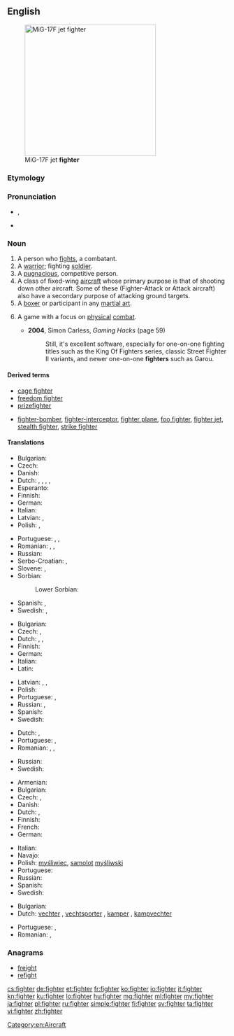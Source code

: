 ==English==

[[Image:MiG-17F Top View.JPG|thumb|right|300px|MiG-17F jet '''fighter''']]

===Etymology===
{{suffix|fight|er}}

===Pronunciation===
* {{a|UK}} {{IPA|/faɪ.tə(ɹ)/}}, {{X-SAMPA|/faI.t@(r)/}}
* {{rhymes|aɪtə(r)}}

===Noun===
{{en-noun}}

# A person who [[fight]]s, a combatant.
# A [[warrior]]; fighting [[soldier]].
# A [[pugnacious]], competitive person.
# A class of fixed-wing [[aircraft]] whose primary purpose is that of shooting down other aircraft. Some of these (Fighter-Attack or Attack aircraft) also have a secondary purpose of attacking ground targets.
# A [[boxer]] or participant in any [[martial art]].
# {{context|video games}} A game with a focus on [[physical]] [[combat]].
#* '''2004''', Simon Carless, ''Gaming Hacks'' (page 59)
#*: Still, it's excellent software, especially for one-on-one fighting titles such as the King Of Fighters series, classic Street Fighter II variants, and newer one-on-one '''fighters''' such as Garou.

====Derived terms====
* [[cage fighter]]
* [[freedom fighter]]
* [[prizefighter]]
* {{sense|aircraft}} [[fighter-bomber]], [[fighter-interceptor]], [[fighter plane]], [[foo fighter]], [[fighter jet]], [[stealth fighter]], [[strike fighter]]

====Translations====
{{trans-top|person who fights}}
* Bulgarian: {{t+|bg|борец|m|sc=Cyrl}}
* Czech: {{t-|cs|bojovník|m}}
* Danish: {{t-|da|kriger|c}}
* Dutch: {{t+|nl|vechter|m}}, {{t+|nl|strijder|m}}, {{t-|nl|kamper|m}}, {{t-|nl|bestrijder|m}},  {{t+|nl|bikkel|m}}
* Esperanto: {{t-|eo|batalanto}}
* Finnish: {{t-|fi|taistelija}}
* German: {{t+|de|Kämpfer|m}}
* Italian: {{t+|it|combattente|m|f}}
* Latvian: {{t-|lv|cīnītājs|m}}, {{t-|lv|cīnītāja|f}}
* Polish: {{t+|pl|wojownik|m}}, {{t+|pl|bojownik|m}}
{{trans-mid}}
* Portuguese: {{t-|pt|lutador|m}}, {{t-|pt|lutadora|f}}, {{t+|pt|combatente|m|f}}
* Romanian: {{t-|ro|combatant|m}}, {{t-|ro|luptător|m}}, {{t-|ro|combatantă|f}}
* Russian: {{t+|ru|борец|m|tr=boréc}}
* Serbo-Croatian: {{t-|sh|borac|m}},  {{t-|sh|bojovnik|m}}
* Slovene: {{t-|sl|borec|m|alt=bórec}},  {{t-|sl|borka|f|alt=bórka}}
* Sorbian:
*: Lower Sorbian: {{tø|dsb|wójowaŕ|m}}
* Spanish: {{t+|es|guerrero}}, {{t-|es|combatiente|m}}
* Swedish: {{t-|sv|kämpe|c}}, {{t-|sv|slagskämpe|c}}
{{trans-bottom}}

{{trans-top|warrior}}
* Bulgarian: {{t+|bg|боец|m|sc=Cyrl}}
* Czech: {{t-|cs|bojovník|m}}, {{t-|cs|válečník|m}}
* Dutch: {{t+|nl|krijger|m}}, {{t+|nl|strijder|m}}, {{t-|nl|kamper|m}}
* Finnish: {{t+|fi|soturi}}
* German: {{t+|de|Kämpfer|m}}
* Italian: {{t+|it|guerriero|m}}
* Latin: {{t-|la|bellator|m|alt=bellātor}}
{{trans-mid}}
* Latvian: {{t-|lv|karotājs|m}}, {{t-|lv|cīnītājs|m}}, {{t-|lv|karavīrs|m}}
* Polish: {{t+|pl|żołnierz|m}}
* Portuguese: {{t+|pt|guerreiro|m}}, {{t+|pt|guerreira|f}}
* Russian: {{t+|ru|боец|m|tr=bojéc}}, {{t+|ru|воин|m|tr=vóin}}
* Spanish: {{t+|es|guerrero|m}}
* Swedish: {{t+|sv|krigare|c}}
{{trans-bottom}}

{{trans-top|pugnacious, competetive person}}
* Dutch: {{t+|nl|vechter|m}}, {{t-|nl|kamper|m}}
* Portuguese: {{t-|pt|lutador|m}}, {{t-|pt|lutadora|f}}
* Romanian: {{t-|ro|luptător|m}}, {{t-|ro|persoană combativă|f}}, {{t-|ro|persoană bătăioasă|f}}
{{trans-mid}}
* Russian: {{t+|ru|боец|m|tr=bojéc}}
* Swedish: {{t-|sv|kämpe|c}}
{{trans-bottom}}

{{trans-top|aircraft type}}
* Armenian: {{t-|hy|կործանիչ|tr=korcaničʿ|sc=Armn}}
* Bulgarian: {{t+|bg|изтребител|m|sc=Cyrl}}
* Czech: {{t+|cs|stíhačka|f}}, {{t-|cs|stíhací letoun|m}}
* Danish: {{t-|da|kampfly|n}}
* Dutch: {{t+|nl|gevechtsvliegtuig|n}}, {{t+|nl|straaljager}}
* Finnish: {{t+|fi|hävittäjä}}
* French: {{t+|fr|chasseur}}
* German: {{t+|de|Jäger|m}}
{{trans-mid}}
* Italian: {{t+|it|caccia|m}}
* Navajo: {{tø|nv|chidí naatʼaʼí dilwoʼí}}
* Polish: [[myśliwiec]], [[samolot]] [[myśliwski]] {{m}}
* Portuguese: {{t+|pt|caça}}
* Russian: {{t+|ru|истребитель|m|tr=istrebítel'}}
* Spanish: {{t+|es|caza}}
* Swedish: {{t+|sv|jaktflygplan|n}}
{{trans-bottom}}

{{trans-see|boxer}}

{{trans-top|participant in a martial art}}
* Bulgarian: {{t+|bg|боец|m|sc=Cyrl}}
* Dutch: [[vechter]] {{m}}, [[vechtsporter]] {{m}}, [[kamper]] {{m}}, [[kampvechter]] {{m}}
{{trans-mid}}
* Portuguese: {{t-|pt|lutador|m}}, {{t-|pt|lutadora|f}}
* Romanian: {{t-|ro|luptător|m}}, {{t-|ro|luptătoare|f}}
{{trans-bottom}}

===Anagrams===
* [[freight#English|freight]]
* [[refight#English|refight]]

[[Category:en:Aircraft]]

[[cs:fighter]]
[[de:fighter]]
[[et:fighter]]
[[fr:fighter]]
[[ko:fighter]]
[[io:fighter]]
[[it:fighter]]
[[kn:fighter]]
[[ku:fighter]]
[[lo:fighter]]
[[hu:fighter]]
[[mg:fighter]]
[[ml:fighter]]
[[my:fighter]]
[[ja:fighter]]
[[pl:fighter]]
[[ru:fighter]]
[[simple:fighter]]
[[fi:fighter]]
[[sv:fighter]]
[[ta:fighter]]
[[vi:fighter]]
[[zh:fighter]]